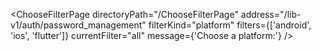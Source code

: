

<ChooseFilterPage
  directoryPath="/ChooseFilterPage"
  address="/lib-v1/auth/password_management"
  filterKind="platform"
  filters={['android', 'ios', 'flutter']}
  currentFilter="all"
  message={'Choose a platform:'}
/>
